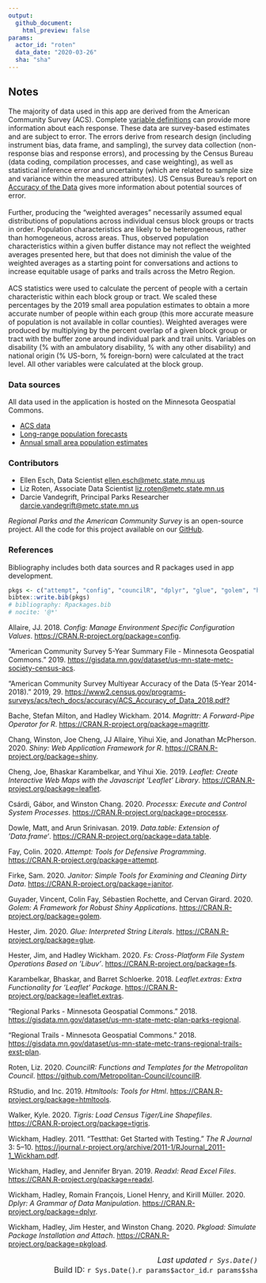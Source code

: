 ```yaml
---
output: 
  github_document:
    html_preview: false
params: 
  actor_id: "roten" 
  data_date: "2020-03-26"
  sha: "sha"
---
```

## Notes  

The majority of data used in this app are derived from the American Community Survey (ACS). Complete <a href="https://www2.census.gov/programs-surveys/acs/tech_docs/subject_definitions/2019_ACSSubjectDefinitions.pdf" target="_blank">variable definitions</a> can provide more information about each response. These data are survey-based estimates and are subject to error. The errors derive from research design (including instrument bias, data frame, and sampling), the survey data collection (non-response bias and response errors), and processing by the Census Bureau (data coding, compilation processes, and case weighting), as well as statistical inference error and uncertainty (which are related to sample size and variance within the measured attributes). US Census Bureau's report on <a href="https://www2.census.gov/programs-surveys/acs/tech_docs/accuracy/MultiyearACSAccuracyofData2017.pdf?#" target="_blank">Accuracy of the Data</a> gives more information about potential sources of error.  
<br>
Further, producing the "weighted averages" necessarily assumed equal distributions of populations across individual census block groups or tracts in order. Population characteristics are likely to be heterogeneous, rather than homogeneous, across areas. Thus, observed population characteristics within a given buffer distance may not reflect the weighted averages presented here, but that does not diminish the value of the weighted averages as a starting point for conversations and actions to increase equitable usage of parks and trails across the Metro Region. 
<br></br>
ACS statistics were used to calculate the percent of people with a certain characteristic within each block group or tract. We scaled these percentages by the 2019 small area population estimates to obtain a more accurate number of people within each group (this more accurate measure of population is not available in collar counties). Weighted averages were produced by multiplying by the percent overlap of a given block group or tract with the buffer zone around individual park and trail units. Variables on disability (% with an ambulatory disability, % with any other disability) and national origin (% US-born, % foreign-born) were calculated at the tract level. All other variables were calculated at the block group.

### Data sources

All data used in the application is hosted on the Minnesota Geospatial Commons. 

- <a href="https://gisdata.mn.gov/dataset/us-mn-state-metc-society-census-acs" target="_blank">ACS data</a>
- <a href="https://gisdata.mn.gov/dataset/us-mn-state-metc-trans-anlys-zones-frcst-taz-com" target="_blank">Long-range population forecasts</a>
- <a href="https://gisdata.mn.gov/dataset/us-mn-state-metc-society-small-area-estimates" target="_blank">Annual small area population estimates</a>

### Contributors  
- Ellen Esch, Data Scientist [ellen.esch@metc.state.mnu.us](mailto:ellen.esch@metc.state.mn.us)
- Liz Roten, Associate Data Scientist [liz.roten@metc.state.mn.us](mailto:liz.roten@metc.state.mn.us)  
- Darcie Vandegrift, Principal Parks Researcher [darcie.vandegrift@metc.state.mn.us](mailto:darcie.vandegrift@metc.state.mn.us)  
  
*Regional Parks and the American Community Survey* is an open-source project. All the code for this project available on our [GitHub](https://github.com/Metropolitan-Council/regionalparks.acs){target="_blank"}.   


### References  

Bibliography includes both data sources and R packages used in app development.  
```r
pkgs <- c("attempt", "config", "councilR", "dplyr", "glue", "golem", "htmltools", "leaflet", "magrittr", "processx", "shiny", "pkgload", "leaflet.extras", "testthat", "data.table", "tigris", "fs", "readxl", "janitor", "sf")
bibtex::write.bib(pkgs)
# bibliography: Rpackages.bib
# nocite: '@*'
```

<div id="refs" class="references">
<div id="ref-config">
<p>Allaire, JJ. 2018. <em>Config: Manage Environment Specific Configuration Values</em>. <a href="https://CRAN.R-project.org/package=config" class="uri">https://CRAN.R-project.org/package=config</a>.</p>
</div>
<div id="ref-noauthor_american">
<p>“American Community Survey 5-Year Summary File - Minnesota Geospatial Commons.” 2019. <a href="https://gisdata.mn.gov/dataset/us-mn-state-metc-society-census-acs" class="uri">https://gisdata.mn.gov/dataset/us-mn-state-metc-society-census-acs</a>.</p>
</div>
<div id="ref-noauthor_american-1">
<p>“American Community Survey Multiyear Accuracy of the Data (5-Year 2014-2018).” 2019, 29. <a href="https://www2.census.gov/programs-surveys/acs/tech_docs/accuracy/ACS_Accuracy_of_Data_2018.pdf?" class="uri">https://www2.census.gov/programs-surveys/acs/tech_docs/accuracy/ACS_Accuracy_of_Data_2018.pdf?</a></p>
</div>
<div id="ref-magrittr">
<p>Bache, Stefan Milton, and Hadley Wickham. 2014. <em>Magrittr: A Forward-Pipe Operator for R</em>. <a href="https://CRAN.R-project.org/package=magrittr" class="uri">https://CRAN.R-project.org/package=magrittr</a>.</p>
</div>
<div id="ref-shiny">
<p>Chang, Winston, Joe Cheng, JJ Allaire, Yihui Xie, and Jonathan McPherson. 2020. <em>Shiny: Web Application Framework for R</em>. <a href="https://CRAN.R-project.org/package=shiny" class="uri">https://CRAN.R-project.org/package=shiny</a>.</p>
</div>
<div id="ref-leaflet">
<p>Cheng, Joe, Bhaskar Karambelkar, and Yihui Xie. 2019. <em>Leaflet: Create Interactive Web Maps with the Javascript ’Leaflet’ Library</em>. <a href="https://CRAN.R-project.org/package=leaflet" class="uri">https://CRAN.R-project.org/package=leaflet</a>.</p>
</div>
<div id="ref-processx">
<p>Csárdi, Gábor, and Winston Chang. 2020. <em>Processx: Execute and Control System Processes</em>. <a href="https://CRAN.R-project.org/package=processx" class="uri">https://CRAN.R-project.org/package=processx</a>.</p>
</div>
<div id="ref-data.table">
<p>Dowle, Matt, and Arun Srinivasan. 2019. <em>Data.table: Extension of ‘Data.frame‘</em>. <a href="https://CRAN.R-project.org/package=data.table" class="uri">https://CRAN.R-project.org/package=data.table</a>.</p>
</div>
<div id="ref-attempt">
<p>Fay, Colin. 2020. <em>Attempt: Tools for Defensive Programming</em>. <a href="https://CRAN.R-project.org/package=attempt" class="uri">https://CRAN.R-project.org/package=attempt</a>.</p>
</div>
<div id="ref-janitor">
<p>Firke, Sam. 2020. <em>Janitor: Simple Tools for Examining and Cleaning Dirty Data</em>. <a href="https://CRAN.R-project.org/package=janitor" class="uri">https://CRAN.R-project.org/package=janitor</a>.</p>
</div>
<div id="ref-golem">
<p>Guyader, Vincent, Colin Fay, Sébastien Rochette, and Cervan Girard. 2020. <em>Golem: A Framework for Robust Shiny Applications</em>. <a href="https://CRAN.R-project.org/package=golem" class="uri">https://CRAN.R-project.org/package=golem</a>.</p>
</div>
<div id="ref-glue">
<p>Hester, Jim. 2020. <em>Glue: Interpreted String Literals</em>. <a href="https://CRAN.R-project.org/package=glue" class="uri">https://CRAN.R-project.org/package=glue</a>.</p>
</div>
<div id="ref-fs">
<p>Hester, Jim, and Hadley Wickham. 2020. <em>Fs: Cross-Platform File System Operations Based on ’Libuv’</em>. <a href="https://CRAN.R-project.org/package=fs" class="uri">https://CRAN.R-project.org/package=fs</a>.</p>
</div>
<div id="ref-leaflet.extras">
<p>Karambelkar, Bhaskar, and Barret Schloerke. 2018. <em>Leaflet.extras: Extra Functionality for ’Leaflet’ Package</em>. <a href="https://CRAN.R-project.org/package=leaflet.extras" class="uri">https://CRAN.R-project.org/package=leaflet.extras</a>.</p>
</div>
<div id="ref-noauthor_regional">
<p>“Regional Parks - Minnesota Geospatial Commons.” 2018. <a href="https://gisdata.mn.gov/dataset/us-mn-state-metc-plan-parks-regional" class="uri">https://gisdata.mn.gov/dataset/us-mn-state-metc-plan-parks-regional</a>.</p>
</div>
<div id="ref-noauthor_regional-1">
<p>“Regional Trails - Minnesota Geospatial Commons.” 2018. <a href="https://gisdata.mn.gov/dataset/us-mn-state-metc-trans-regional-trails-exst-plan" class="uri">https://gisdata.mn.gov/dataset/us-mn-state-metc-trans-regional-trails-exst-plan</a>.</p>
</div>
<div id="ref-councilR">
<p>Roten, Liz. 2020. <em>CouncilR: Functions and Templates for the Metropolitan Council</em>. <a href="https://github.com/Metropolitan-Council/councilR" class="uri">https://github.com/Metropolitan-Council/councilR</a>.</p>
</div>
<div id="ref-htmltools">
<p>RStudio, and Inc.&nbsp;2019. <em>Htmltools: Tools for Html</em>. <a href="https://CRAN.R-project.org/package=htmltools" class="uri">https://CRAN.R-project.org/package=htmltools</a>.</p>
</div>
<div id="ref-tigris">
<p>Walker, Kyle. 2020. <em>Tigris: Load Census Tiger/Line Shapefiles</em>. <a href="https://CRAN.R-project.org/package=tigris" class="uri">https://CRAN.R-project.org/package=tigris</a>.</p>
</div>
<div id="ref-testthat">
<p>Wickham, Hadley. 2011. “Testthat: Get Started with Testing.” <em>The R Journal</em> 3: 5–10. <a href="https://journal.r-project.org/archive/2011-1/RJournal_2011-1_Wickham.pdf" class="uri">https://journal.r-project.org/archive/2011-1/RJournal_2011-1_Wickham.pdf</a>.</p>
</div>
<div id="ref-readxl">
<p>Wickham, Hadley, and Jennifer Bryan. 2019. <em>Readxl: Read Excel Files</em>. <a href="https://CRAN.R-project.org/package=readxl" class="uri">https://CRAN.R-project.org/package=readxl</a>.</p>
</div>
<div id="ref-dplyr">
<p>Wickham, Hadley, Romain François, Lionel Henry, and Kirill Müller. 2020. <em>Dplyr: A Grammar of Data Manipulation</em>. <a href="https://CRAN.R-project.org/package=dplyr" class="uri">https://CRAN.R-project.org/package=dplyr</a>.</p>
</div>
<div id="ref-pkgload">
<p>Wickham, Hadley, Jim Hester, and Winston Chang. 2020. <em>Pkgload: Simulate Package Installation and Attach</em>. <a href="https://CRAN.R-project.org/package=pkgload" class="uri">https://CRAN.R-project.org/package=pkgload</a>.</p>
</div>
</div>


<right style="font-size: 1rem; text-align: right; display: block;">
*Last updated `r Sys.Date()`*  
Build ID: `r Sys.Date()`.`r params$actor_id`.`r params$sha`  
</right>
